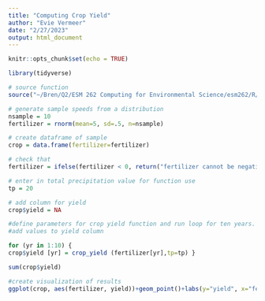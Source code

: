 ```yaml
---
title: "Computing Crop Yield"
author: "Evie Vermeer"
date: "2/27/2023"
output: html_document
---
```


```r
knitr::opts_chunk$set(echo = TRUE)

library(tidyverse)

```


```r
# source function
source("~/Bren/Q2/ESM 262 Computing for Environmental Science/esm262/R/crop_yield.R", echo=TRUE)
```



```r
# generate sample speeds from a distribution
nsample = 10
fertilizer = rnorm(mean=5, sd=.5, n=nsample)

# create dataframe of sample
crop = data.frame(fertilizer=fertilizer)

# check that 
fertilizer = ifelse(fertilizer < 0, return("fertilizer cannot be negative"), fertilizer)

# enter in total precipitation value for function use 
tp = 20 

# add column for yield 
crop$yield = NA 

#define parameters for crop yield function and run loop for ten years.
#add values to yield column

for (yr in 1:10) {
crop$yield [yr] = crop_yield (fertilizer[yr],tp=tp) }

sum(crop$yield)
```

```r
#create visualization of results
ggplot(crop, aes(fertilizer, yield))+geom_point()+labs(y="yield", x="fertilizer")

```










